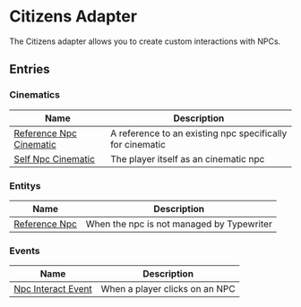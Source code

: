 
<UnsupportedWarning adapter />

# Citizens Adapter

The Citizens adapter allows you to create custom interactions with NPCs.

## Entries

### Cinematics

| Name | Description |
| ---- | ----------- |
| [Reference Npc Cinematic](./entries/cinematic/reference_npc_cinematic.mdx) | A reference to an existing npc specifically for cinematic |
| [Self Npc Cinematic](./entries/cinematic/self_npc_cinematic.mdx) | The player itself as an cinematic npc |

### Entitys

| Name | Description |
| ---- | ----------- |
| [Reference Npc](./entries/entity/reference_npc.mdx) | When the npc is not managed by Typewriter |

### Events

| Name | Description |
| ---- | ----------- |
| [Npc Interact Event](./entries/event/on_npc_interact.mdx) | When a player clicks on an NPC |

